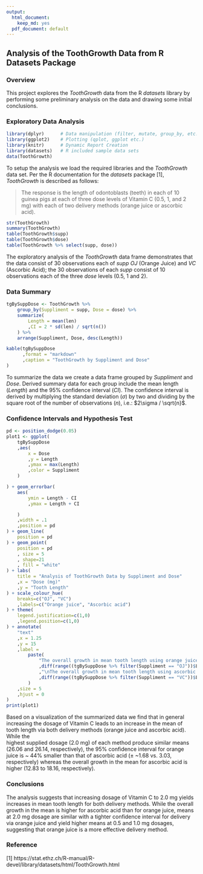---
output:
  html_document:
    keep_md: yes
  pdf_document: default
---

## Analysis of the ToothGrowth Data from R Datasets Package

### Overview

This project explores the *ToothGrowth* data from the R *datasets* library by
performing some preliminary analysis on the data and drawing some initial
conclusions.


### Exploratory Data Analysis

```{r "setup", message = F, warning = F}
library(dplyr)      # Data manipulation (filter, mutate, group_by, etc.)
library(ggplot2)    # Plotting (qplot, ggplot etc.)
library(knitr)      # Dynamic Report Creation
library(datasets)   # R included sample data sets
data(ToothGrowth)
```

To setup the analysis we load the required libraries and the *ToothGrowth* data
set.  Per the R documentation for the *datasets* package [1], *ToothGrowth* is
described as follows:

> The response is the length of odontoblasts (teeth) in each of 10 guinea pigs at each of three dose levels of Vitamin C (0.5, 1, and 2 mg) with each of two delivery methods (orange juice or ascorbic acid).

```{r "exploratoryAnalysis"}
str(ToothGrowth)
summary(ToothGrowth)
table(ToothGrowth$supp)
table(ToothGrowth$dose)
table(ToothGrowth %>% select(supp, dose))
```

The exploratory analysis of the *ToothGrowth* data frame demonstrates that the
data consist of 30 observations each of *supp* *OJ* (Orange Juice) and *VC* 
(Ascorbic Acid); the 30 observations of each *supp* consist of 10 observations
each of the three *dose* levels (0.5, 1 and 2).

### Data Summary

```{r "summary"}

tgBySuppDose <- ToothGrowth %>%
    group_by(Suppliment = supp, Dose = dose) %>%
    summarize(
        Length = mean(len)
        ,CI = 2 * sd(len) / sqrt(n())
    ) %>%
    arrange(Suppliment, Dose, desc(Length))

kable(tgBySuppDose
      ,format = "markdown"
      ,caption = "ToothGrowth by Suppliment and Dose"
)
```

To summarize the data we create a data frame grouped by *Suppliment* and *Dose*.
Derived summary data for each group include the mean length (*Length*) and the
95% confidence interval (*CI*). The confidence interval is derived by
multiplying the standard deviation ($\sigma$) by two and dividing by the square
root of the number of observations (*n*), i.e.: $2\sigma / \sqrt{n}$.

### Confidence Intervals and Hypothesis Test

```{r "ciAndTest"}
pd <- position_dodge(0.05)
plot1 <- ggplot(
    tgBySuppDose
    ,aes(
        x = Dose
        ,y = Length
        ,ymax = max(Length)
        ,color = Suppliment
    )

) + geom_errorbar(
    aes(
        ymin = Length - CI
        ,ymax = Length + CI

    )
    ,width = .1
    ,position = pd
) + geom_line(
    position = pd
) + geom_point(
    position = pd
    , size = 5
    , shape=21
    , fill = "white"
) + labs(
    title = "Analysis of ToothGrowth Data by Suppliment and Dose"
    ,x = "Dose (mg)"
    ,y = "Tooth Length"
) + scale_colour_hue(
    breaks=c("OJ", "VC")
    ,labels=c("Orange juice", "Ascorbic acid")
) + theme(
    legend.justification=c(1,0)
    ,legend.position=c(1,0)
) + annotate(
    "text"
    ,x = 1.25
    ,y = 15
    ,label = 
        paste(
            "The overall growth in mean tooth length using orange juice is"
            ,diff(range((tgBySuppDose %>% filter(Suppliment == "OJ"))$Length))
            ,"\nThe overall growth in mean tooth length using ascorbic acid is"
            ,diff(range((tgBySuppDose %>% filter(Suppliment == "VC"))$Length))
        )
    ,size = 5
    ,hjust = 0
)
print(plot1)
```

Based on a visualization of the summarized data we find that in general
increasing the dosage of Vitamin C leads to an increase in the mean of tooth
length via both delivery methods (orange juice and ascorbic acid).  While the   
highest supplied dosage (2.0 mg) of each method produce similar means (26.06 and
26.14, respectively), the 95% confidence interval for orange juice is ~ 44%
smaller than that of ascorbic acid ($\pm$ ~1.68 vs. 3.03, respectively) whereas
the overall growth in the mean for ascorbic acid is higher (12.83 to 18.16,
respectively).

### Conclusions

The analysis suggests that increasing dosage of Vitamin C to 2.0 mg yields
increases in mean tooth length for both delivery methods.  While the overall
growth in the mean is higher for ascorbic acid than for orange juice, means at
2.0 mg dosage are similar with a tighter confidence interval for delivery via
orange juice and yield higher means at 0.5 and 1.0 mg dosages, suggesting that
orange juice is a more effective delivery method.

### Reference

[1] https://stat.ethz.ch/R-manual/R-devel/library/datasets/html/ToothGrowth.html
